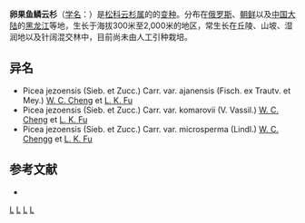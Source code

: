 {{Infraspeciesbox
| image = 
| image_caption = 
| status = 
| status_system = 
| genus = Picea
| species = jezoensis
| varietas = ajanensis
| authority = (Fisch. ex Trautv. et Mey.) [[郑万钧|W. C. Cheng]] et [[傅立国|L. K. Fu]]
}}
'''卵果鱼鳞云杉'''（[[学名|学名]]：{{lang|la|''Picea jezoensis'' var. ''ajanensis''}}）是[[松科|松科]][[云杉属|云杉属]][[]]的[[变种|]]的[[变种]]。分布在[[俄罗斯|俄罗斯]]、[[朝鲜|朝鲜]]以及[[中国大陆|中国大陆]]的[[黑龙江|黑龙江]]等地，生长于海拔300米至2,000米的地区，常生长在丘陵、山坡、湿润地以及针阔混交林中，目前尚未由人工引种栽培。

== 异名 ==
* Picea jezoensis (Sieb. et Zucc.) Carr. var. ajanensis (Fisch. ex Trautv. et Mey.) [[郑万钧|W. C. Cheng]] et [[傅立国|L. K. Fu]]
* Picea jezoensis (Sieb. et Zucc.) Carr. var. komarovii (V. Vassil.) [[郑万钧|W. C. Cheng]] et [[傅立国|L. K. Fu]]
* Picea jezoensis (Sieb. et Zucc.) Carr. var. microsperma (Lindl.) [[郑万钧|W. C. Cheng]]g et [[傅立国|L. K. Fu]]

== 参考文献 ==
<div class="references-small">
* {{cite web| url =http://www.bioinfo.cn/db05/KmzwSpecies.php?action=view&id=16828| title =卵果鱼鳞云杉（变种）| work =《中国高等植物数据库全库》| publisher =中国科学院微生物研究所| author =昆明植物研究所| accessdate =2009-02-25| deadurl =yes| archiveurl =https://web.archive.org/web/20160305015811/http://www.bioinfo.cn/db05/KmzwSpecies.php?action=view&id=16828| archivedate =2016-03-05}}
</div>
{{Taxonbar}}

[[Category:云杉属|L]]
[[Category:俄羅斯植物|L]]
[[Category:朝鲜植物|L]]
[[Category:黑龙江植物|L]]